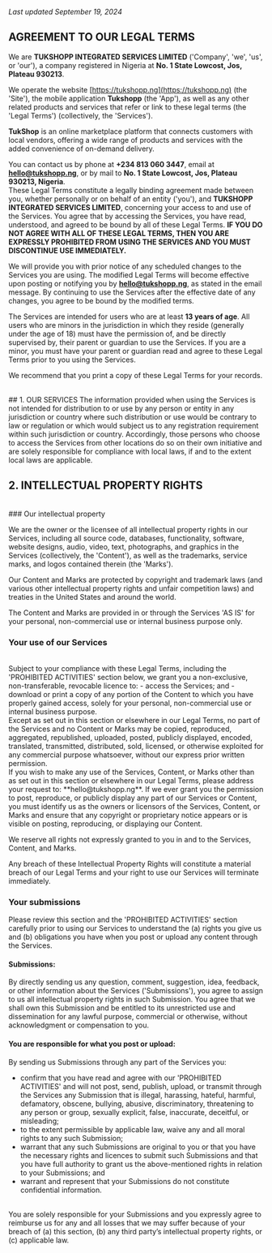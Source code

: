 
<PageLayout title="Terms and Conditions" 
caption="Lorem ipsum dolor sit amet consectetur adipisicing elit. Laboriosam at culpa officia iusto.">

_Last updated September 19, 2024_

## AGREEMENT TO OUR LEGAL TERMS

We are **TUKSHOPP INTEGRATED SERVICES LIMITED** ('Company', 'we', 'us', or 'our'), a company registered in Nigeria at **No. 1 State Lowcost, Jos, Plateau 930213**.
<br />

We operate the website [https://tukshopp.ng](https://tukshopp.ng) (the 'Site'), the mobile application **Tukshopp** (the 'App'), as well as any other related products and services that refer or link to these legal terms (the 'Legal Terms') (collectively, the 'Services').

**TukShop** is an online marketplace platform that connects customers with local vendors, offering a wide range of products and services with the added convenience of on-demand delivery.

You can contact us by phone at **+234 813 060 3447**, email at **hello@tukshopp.ng**, or by mail to **No. 1 State Lowcost, Jos, Plateau 930213, Nigeria**.
<br />
These Legal Terms constitute a legally binding agreement made between you, whether personally or on behalf of an entity ('you'), and **TUKSHOPP INTEGRATED SERVICES LIMITED**, concerning your access to and use of the Services. You agree that by accessing the Services, you have read, understood, and agreed to be bound by all of these Legal Terms. **IF YOU DO NOT AGREE WITH ALL OF THESE LEGAL TERMS, THEN YOU ARE EXPRESSLY PROHIBITED FROM USING THE SERVICES AND YOU MUST DISCONTINUE USE IMMEDIATELY.**

We will provide you with prior notice of any scheduled changes to the Services you are using. The modified Legal Terms will become effective upon posting or notifying you by **hello@tukshopp.ng**, as stated in the email message. By continuing to use the Services after the effective date of any changes, you agree to be bound by the modified terms.

The Services are intended for users who are at least **13 years of age**. All users who are minors in the jurisdiction in which they reside (generally under the age of 18) must have the permission of, and be directly supervised by, their parent or guardian to use the Services. If you are a minor, you must have your parent or guardian read and agree to these Legal Terms prior to you using the Services.

We recommend that you print a copy of these Legal Terms for your records.

<br/>
## 1. OUR SERVICES
The information provided when using the Services is not intended for distribution to or use by any person or entity in any jurisdiction or country where such distribution or use would be contrary to law or regulation or which would subject us to any registration requirement within such jurisdiction or country. Accordingly, those persons who choose to access the Services from other locations do so on their own initiative and are solely responsible for compliance with local laws, if and to the extent local laws are applicable.

## 2. INTELLECTUAL PROPERTY RIGHTS
<br/>
### Our intellectual property

We are the owner or the licensee of all intellectual property rights in our Services, including all source code, databases, functionality, software, website designs, audio, video, text, photographs, and graphics in the Services (collectively, the 'Content'), as well as the trademarks, service marks, and logos contained therein (the 'Marks').

Our Content and Marks are protected by copyright and trademark laws (and various other intellectual property rights and unfair competition laws) and treaties in the United States and around the world.

The Content and Marks are provided in or through the Services 'AS IS' for your personal, non-commercial use or internal business purpose only.

### Your use of our Services
<br/>
Subject to your compliance with these Legal Terms, including the 'PROHIBITED ACTIVITIES' section below, we grant you a non-exclusive, non-transferable, revocable licence to:
- access the Services; and
- download or print a copy of any portion of the Content to which you have properly gained access,  
solely for your personal, non-commercial use or internal business purpose.
<br/>
Except as set out in this section or elsewhere in our Legal Terms, no part of the Services and no Content or Marks may be copied, reproduced, aggregated, republished, uploaded, posted, publicly displayed, encoded, translated, transmitted, distributed, sold, licensed, or otherwise exploited for any commercial purpose whatsoever, without our express prior written permission.
<br/>
If you wish to make any use of the Services, Content, or Marks other than as set out in this section or elsewhere in our Legal Terms, please address your request to: **hello@tukshopp.ng**. If we ever grant you the permission to post, reproduce, or publicly display any part of our Services or Content, you must identify us as the owners or licensors of the Services, Content, or Marks and ensure that any copyright or proprietary notice appears or is visible on posting, reproducing, or displaying our Content.

We reserve all rights not expressly granted to you in and to the Services, Content, and Marks.

Any breach of these Intellectual Property Rights will constitute a material breach of our Legal Terms and your right to use our Services will terminate immediately.
<br/>
### Your submissions

Please review this section and the 'PROHIBITED ACTIVITIES' section carefully prior to using our Services to understand the (a) rights you give us and (b) obligations you have when you post or upload any content through the Services.
<br/>
#### Submissions:  
By directly sending us any question, comment, suggestion, idea, feedback, or other information about the Services ('Submissions'), you agree to assign to us all intellectual property rights in such Submission. You agree that we shall own this Submission and be entitled to its unrestricted use and dissemination for any lawful purpose, commercial or otherwise, without acknowledgment or compensation to you.
<br/>
#### You are responsible for what you post or upload:  
By sending us Submissions through any part of the Services you:
- confirm that you have read and agree with our 'PROHIBITED ACTIVITIES' and will not post, send, publish, upload, or transmit through the Services any Submission that is illegal, harassing, hateful, harmful, defamatory, obscene, bullying, abusive, discriminatory, threatening to any person or group, sexually explicit, false, inaccurate, deceitful, or misleading;
- to the extent permissible by applicable law, waive any and all moral rights to any such Submission;
- warrant that any such Submissions are original to you or that you have the necessary rights and licences to submit such Submissions and that you have full authority to grant us the above-mentioned rights in relation to your Submissions; and
- warrant and represent that your Submissions do not constitute confidential information.
<br/>
You are solely responsible for your Submissions and you expressly agree to reimburse us for any and all losses that we may suffer because of your breach of (a) this section, (b) any third party’s intellectual property rights, or (c) applicable law.


</PageLayout>